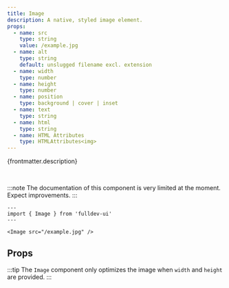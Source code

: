 ```yaml
---
title: Image
description: A native, styled image element.
props:
  - name: src
    type: string
    value: /example.jpg
  - name: alt
    type: string
    default: unslugged filename excl. extension
  - name: width
    type: number
  - name: height
    type: number
  - name: position
    type: background | cover | inset
  - name: text
    type: string
  - name: html
    type: string
  - name: HTML Attributes
    type: HTMLAttributes<img>
---
```



{frontmatter.description}

<br />

:::note
The documentation of this component is very limited at the moment. Expect improvements.
:::

```astro live
---
import { Image } from 'fulldev-ui'
---

<Image src="/example.jpg" />
```

## Props

:::tip
The `Image` component only optimizes the image when `width` and `height` are provided.
:::

<PropsTable props={frontmatter.props} />
